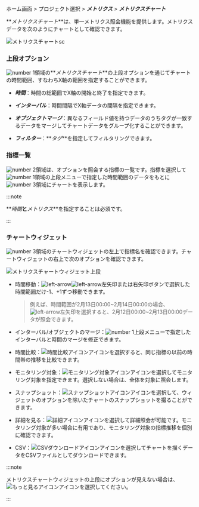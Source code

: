 ホーム画面 > プロジェクト選択 > **_メトリクス_** > **_メトリクスチャート_**

**_メトリクスチャート_**は、単一メトリクス照会機能を提供します。メトリクスデータを次のようにチャートとして確認できます。 

![メトリクスチャートsc](/img/metrics-chart-item.png)

### 上段オプション

![number 1](/img/number-01.png)領域の**_メトリクスチャート_**の上段オプションを通じてチャートの時間範囲、すなわちX軸の範囲を指定することができます。

-   **_時間_**：時間の総範囲でX軸の開始と終了を指定できます。

-   **_インターバル_**：時間間隔でX軸データの間隔を指定できます。

-   **_オブジェクトマージ_**：異なるフィールド値を持つデータのうちタグが一致するデータをマージしてチャートデータをグループ化することができます。

-   **_フィルター_**：**_タグ_**を指定してフィルタリングできます。 

### 指標一覧

![number 2](/img/number-02.png)領域は、オプションを照会する指標の一覧です。指標を選択して![number 1](/img/number-01.png)領域の上段メニューで指定した時間範囲のデータをもとに![number 3](/img/number-03.png)領域にチャートを表示します。

:::note

**_時間_**と**_メトリクス_**を指定することは必須です。

:::

### チャートウィジェット

![number 3](/img/number-03.png)領域のチャートウィジェットの左上で指標名を確認できます。チャートウィジェットの右上で次のオプションを確認できます。

![メトリクスチャートウィジェット上段](/img/metrics-chart-widget-upper.png)

-   時間移動：![left-arrow](/img/ic-caret-left.svg)![left-arrow](/img/ic-caret-right.svg)左矢印または右矢印ボタンで選択した時間範囲だけ-1、+1ずつ移動できます。 

    > 例えば、時間範囲が2月13日00:00~2月14日00:00の場合、![left-arrow](/img/ic-caret-left.svg)左矢印を選択すると、2月12日00:00~2月13日00:00データが照会できます。

-   インターバル/オブジェクトのマージ：![number 1](/img/number-01.png)上段メニューで指定したインターバルと時間のマージを修正できます。

-   時間比較：![時間比較アイコン](/img/ic-hourgalss.svg)アイコンを選択すると、同じ指標の以前の時間帯の推移を比較できます。

-   モニタリング対象：![モニタリング対象アイコン](/img/ic-filter-bl.svg)アイコンを選択してモニタリング対象を指定できます。選択しない場合は、全体を対象に照会します。

-   スナップショット：![スナップショットアイコン](/img/ic-camera.svg)アイコンを選択して、ウィジェットのオプションを除いたチャートのスナップショットを撮ることができます。

-   詳細を見る：![詳細アイコン](/img/ico-detail.svg)アイコンを選択して詳細照会が可能です。モニタリング対象が多い場合に有用であり、モニタリング対象の指標推移を個別に確認できます。

-   CSV：![CSVダウンロードアイコン](/img/ico-csv.svg)アイコンを選択してチャートを描くデータをCSVファイルとしてダウンロードできます。

:::note

メトリクスチャートウィジェットの上段にオプションが見えない場合は、![もっと見るアイコン](/img/ico-more.svg)アイコンを選択してください。

:::
